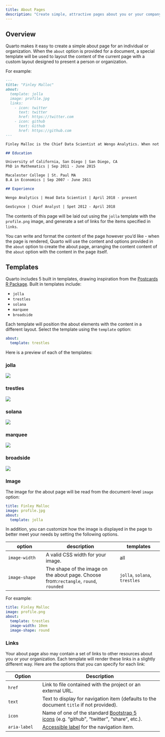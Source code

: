```yaml
---
title: About Pages
description: "Create simple, attractive pages about you or your company."
---
```


## Overview

Quarto makes it easy to create a simple about page for an individual or organization. When the `about` option is provided for a document, a special template will be used to layout the content of the current page with a custom layout designed to present a person or organization.

For example:

``` markdown
---
title: "Finley Malloc"
about:
  template: jolla
  image: profile.jpg
  links:
    - icon: twitter
      text: twitter
      href: https://twitter.com
    - icon: github
      text: Github
      href: https://github.com
---

Finley Malloc is the Chief Data Scientist at Wengo Analytics. When not innovating on data platforms, Finley enjoys spending  time unicycling and playing with her pet iguana.

## Education

University of California, San Diego | San Diego, CA
PhD in Mathematics | Sep 2011 - June 2015

Macalester College | St. Paul MA
B.A in Economics | Sep 2007 - June 2011

## Experience

Wengo Analytics | Head Data Scientist | April 2018 - present

GeoScynce | Chief Analyst | Spet 2012 - April 2018
```

The contents of this page will be laid out using the `jolla` template with the `profile.png` image, and generate a set of links for the items specified in `links`.

You can write and format the content of the page however you'd like - when the page is rendered, Quarto will use the content and options provided in the `about` option to create the about page, arranging the content content of the `about` option with the content in the page itself.

## Templates

Quarto includes 5 built in templates, drawing inspiration from the [Postcards R Package](https://cran.r-project.org/web/packages/postcards/readme/README.html). Built in templates include:

-   `jolla`
-   `trestles`
-   `solana`
-   `marquee`
-   `broadside`

Each template will position the about elements with the content in a different layout. Select the template using the `template` option:

``` yaml
about:
  template: trestles
```

Here is a preview of each of the templates:

::: panel-tabset
### jolla

![](images/about-jolla.png){.border}

### trestles

![](images/about-trestles.png){.border}

### solana

![](images/about-solana.png){.border}

### marquee

![](images/about-marquee.png){.border}

### broadside

![](images/about-broadside.png){.border}
:::

### Image

The image for the about page will be read from the document-level `image` option:

``` yaml
title: Finley Malloc
image: profile.jpg
about:
  template: jolla
```

In addition, you can customize how the image is displayed in the page to better meet your needs by setting the following options.

| option        | description                                                                           | templates                     |
|------------------|-----------------------------------|--------------------|
| `image-width` | A valid CSS width for your image.                                                     | all                           |
| `image-shape` | The shape of the image on the about page. Choose from:`rectangle`, `round`, `rounded` | `jolla`, `solana`, `trestles` |

For example:

``` yaml
title: Finley Malloc
image: profile.png
about:
  template: trestles
  image-width: 10em
  image-shape: round
```

### Links

Your about page also may contain a set of links to other resources about you or your organization. Each template will render these links in a slightly different way. Here are the options that you can specify for each link:

| Option       | Description                                                                                                                                                 |
|----------------|--------------------------------------------------------|
| `href`       | Link to file contained with the project or an external URL.                                                                                                 |
| `text`       | Text to display for navigation item (defaults to the document `title` if not provided).                                                                     |
| `icon`       | Name of one of the standard [Bootstrap 5 icons](https://icons.getbootstrap.com/) (e.g. "github", "twitter", "share", etc.).                                 |
| `aria-label` | [Accessible label](https://developer.mozilla.org/en-US/docs/Web/Accessibility/ARIA/ARIA_Techniques/Using_the_aria-label_attribute) for the navigation item. |
